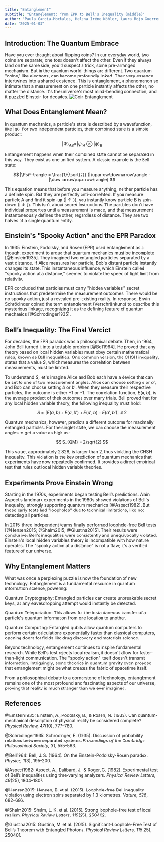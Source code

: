 ```yaml
---
title: "Entanglement"
subtitle: "Entanglement: from EPR to Bell's inequality (middle)"
author: "Paula García-Mochales, Helena Iréne Köhler, Laura Rojo Guerrero"
date: "2025-01-08"
---
```


## Introduction: The Quantum Embrace

Have you ever thought about flipping coins? In our everyday world, two coins are separate; one toss doesn't affect the other. Even if they always land on the same side, you'd suspect a trick, some pre-arranged mechanism. But in the quantum world, things are different. Two quantum "coins," like electrons, can become profoundly linked. Their very essence intertwines into a shared existence. This is entanglement, a phenomenon so intimate that a measurement on one particle instantly affects the other, no matter the distance. It's the universe's most mind-bending connection, and it puzzled Einstein for decades.
![Coin Entanglement](../../../assets/entries/entanglement/coin_entanglement.png)

## What Does Entanglement Mean?

In quantum mechanics, a particle's state is described by a wavefunction, like $|\psi\rangle$. For two independent particles, their combined state is a simple product:

$$
|\Psi\rangle_{AB} = |\psi\rangle_A \otimes |\phi\rangle_B
$$

Entanglement happens when their combined state cannot be separated in this way. They exist as one unified system. A classic example is the Bell state:

$$
|\Psi^-\rangle = \frac{1}{\sqrt{2}} (|\uparrow\downarrow\rangle - |\downarrow\uparrow\rangle)
$$

This equation means that before you measure anything, neither particle has a definite spin. But they are perfectly anti-correlated. If you measure particle A and find it spin-up ($|\uparrow\rangle$), you instantly know particle B is spin-down ($|\downarrow\rangle$). This isn't about secret instructions. The particles don't have individual properties until a measurement is made, and that measurement instantaneously defines the other, regardless of distance. They are two halves of a single quantum entity.

## Einstein's "Spooky Action" and the EPR Paradox

In 1935, Einstein, Podolsky, and Rosen (EPR) used entanglement as a thought experiment to argue that quantum mechanics must be incomplete [@Einstein1935]. They imagined two entangled particles separated by a vast distance. If Alice measures her particle, Bob's distant particle instantly changes its state. This instantaneous influence, which Einstein called "spooky action at a distance," seemed to violate the speed of light limit from relativity.

EPR concluded that particles must carry "hidden variables," secret instructions that predetermine the measurement outcomes. There would be no spooky action, just a revealed pre-existing reality. In response, Erwin Schrödinger coined the term entanglement (Verschränkung) to describe this mysterious linkage, recognizing it as the defining feature of quantum mechanics [@Schrodinger1935].

## Bell’s Inequality: The Final Verdict

For decades, the EPR paradox was a philosophical debate. Then, in 1964, John Bell turned it into a testable problem [@Bell1964]. He proved that any theory based on local hidden variables must obey certain mathematical rules, known as Bell inequalities. One common version, the CHSH inequality, states that a value $S$, which measures the correlation between measurements, must be limited.

To understand $S$, let's imagine Alice and Bob each have a device that can be set to one of two measurement angles. Alice can choose setting $a$ or $a'$, and Bob can choose setting $b$ or $b'$. When they measure their respective particles, the outcome is either +1 or −1. The correlation function, $E(a,b)$, is the average product of their outcomes over many trials. Bell proved that for any local hidden variable theory, the following inequality must hold:

$$
S = |E(a,b) + E(a,b') + E(a',b) - E(a',b')| \leq 2
$$

Quantum mechanics, however, predicts a different outcome for maximally entangled particles. For the singlet state, we can choose the measurement angles to get a value as high as:

$$
S_{QM} = 2\sqrt{2}
$$

This value, approximately 2.828, is larger than 2, thus violating the CHSH inequality. This violation is the key prediction of quantum mechanics that experiments have now repeatedly confirmed. It provides a direct empirical test that rules out local hidden variable theories.

## Experiments Prove Einstein Wrong

Starting in the 1970s, experiments began testing Bell’s predictions. Alain Aspect's landmark experiments in the 1980s showed violations of Bell's inequality, strongly supporting quantum mechanics [@Aspect1982]. But these early tests had "loopholes" due to technical limitations, like not detecting all particles.

In 2015, three independent teams finally performed loophole-free Bell tests [@Hensen2015; @Shalm2015; @Giustina2015]. Their results were conclusive: Bell's inequalities were consistently and unequivocally violated. Einstein's local hidden variables theory is incompatible with how nature operates. The "spooky action at a distance" is not a flaw; it's a verified feature of our universe.

## Why Entanglement Matters

What was once a perplexing puzzle is now the foundation of new technology. Entanglement is a fundamental resource in quantum information science, powering:

Quantum Cryptography: Entangled particles can create unbreakable secret keys, as any eavesdropping attempt would instantly be detected.

Quantum Teleportation: This allows for the instantaneous transfer of a particle's quantum information from one location to another.

Quantum Computing: Entangled qubits allow quantum computers to perform certain calculations exponentially faster than classical computers, opening doors for fields like drug discovery and materials science.

Beyond technology, entanglement continues to inspire fundamental research. While Bell's test rejects local realism, it doesn't allow for faster-than-light communication. The "spooky action" itself doesn't transmit information. Intriguingly, some theories in quantum gravity even propose that entanglement might be what creates the fabric of spacetime itself.

From a philosophical debate to a cornerstone of technology, entanglement remains one of the most profound and fascinating aspects of our universe, proving that reality is much stranger than we ever imagined.

## References

@Einstein1935: Einstein, A., Podolsky, B., & Rosen, N. (1935). Can quantum-mechanical description of physical reality be considered complete? *Physical Review, 47*(10), 777–780.

@Schrödinger1935: Schrödinger, E. (1935). Discussion of probability relations between separated systems. *Proceedings of the Cambridge Philosophical Society, 31*, 555–563.

@Bell1964: Bell, J. S. (1964). On the Einstein-Podolsky-Rosen paradox. *Physics, 1*(3), 195–200.

@Aspect1982: Aspect, A., Dalibard, J., & Roger, G. (1982). Experimental test of Bell’s inequalities using time‐varying analyzers. *Physical Review Letters, 49*(25), 1804–1807.

@Hensen2015: Hensen, B. et al. (2015). Loophole-free Bell inequality violation using electron spins separated by 1.3 kilometres. *Nature, 526*, 682–686.

@Shalm2015: Shalm, L. K. et al. (2015). Strong loophole-free test of local realism. *Physical Review Letters, 115*(25), 250402.

@Giustina2015: Giustina, M. et al. (2015). Significant-Loophole-Free Test of Bell’s Theorem with Entangled Photons. *Physical Review Letters, 115*(25), 250401.
